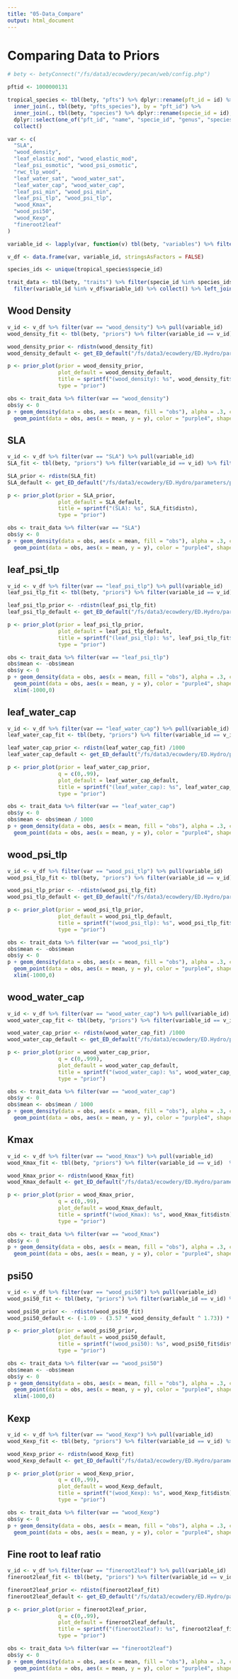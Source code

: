 ```yaml
---
title: "05-Data_Compare"
output: html_document
---
```


# Comparing Data to Priors {-}


```r

# bety <- betyConnect("/fs/data3/ecowdery/pecan/web/config.php")

pftid <- 1000000131

tropical_species <- tbl(bety, "pfts") %>% dplyr::rename(pft_id = id) %>% filter(pft_id == pftid) %>%
  inner_join(., tbl(bety, "pfts_species"), by = "pft_id") %>% 
  inner_join(., tbl(bety, "species") %>% dplyr::rename(specie_id = id), by = "specie_id") %>% 
  dplyr::select(one_of("pft_id", "name", "specie_id", "genus", "species", "scientificname")) %>% 
  collect()

var <- c(
  "SLA", 
  "wood_density",
  "leaf_elastic_mod", "wood_elastic_mod",
  "leaf_psi_osmotic", "wood_psi_osmotic",
  "rwc_tlp_wood", 
  "leaf_water_sat", "wood_water_sat",
  "leaf_water_cap", "wood_water_cap",
  "leaf_psi_min", "wood_psi_min",
  "leaf_psi_tlp", "wood_psi_tlp",
  "wood_Kmax",
  "wood_psi50",
  "wood_Kexp", 
  "fineroot2leaf"
)

variable_id <- lapply(var, function(v) tbl(bety, "variables") %>% filter(name == v) %>% pull(id)) %>% unlist()

v_df <- data.frame(var, variable_id, stringsAsFactors = FALSE)

species_ids <- unique(tropical_species$specie_id)

trait_data <- tbl(bety, "traits") %>% filter(specie_id %in% species_ids) %>% 
  filter(variable_id %in% v_df$variable_id) %>% collect() %>% left_join(v_df)

```

## Wood Density {-}
```r
v_id <- v_df %>% filter(var == "wood_density") %>% pull(variable_id)
wood_density_fit <- tbl(bety, "priors") %>% filter(variable_id == v_id) %>% filter(id == 1000000422) %>% collect()

wood_density_prior <- rdistn(wood_density_fit) 
wood_density_default <- get_ED_default("/fs/data3/ecowdery/ED.Hydro/parameters/pft3_defaults_history.xml", "rho")

p <- prior_plot(prior = wood_density_prior, 
                plot_default = wood_density_default,
                title = sprintf("(wood_density): %s", wood_density_fit$distn),
                type = "prior")

obs <- trait_data %>% filter(var == "wood_density")
obs$y <- 0
p + geom_density(data = obs, aes(x = mean, fill = "obs"), alpha = .3, color = NA) + 
  geom_point(data = obs, aes(x = mean, y = y), color = "purple4", shape = "|", size = 5)

```





## SLA  {-}
```r
v_id <- v_df %>% filter(var == "SLA") %>% pull(variable_id)
SLA_fit <- tbl(bety, "priors") %>% filter(variable_id == v_id) %>% filter(id == 142) %>% collect()

SLA_prior <- rdistn(SLA_fit) 
SLA_default <- get_ED_default("/fs/data3/ecowdery/ED.Hydro/parameters/pft3_defaults_history.xml", "SLA")

p <- prior_plot(prior = SLA_prior, 
                plot_default = SLA_default,
                title = sprintf("(SLA): %s", SLA_fit$distn),
                type = "prior")

obs <- trait_data %>% filter(var == "SLA")
obs$y <- 0
p + geom_density(data = obs, aes(x = mean, fill = "obs"), alpha = .3, color = NA) + 
  geom_point(data = obs, aes(x = mean, y = y), color = "purple4", shape = "|", size = 5)
```


## leaf_psi_tlp {-}

```r
v_id <- v_df %>% filter(var == "leaf_psi_tlp") %>% pull(variable_id)
leaf_psi_tlp_fit <- tbl(bety, "priors") %>% filter(variable_id == v_id) %>% collect()

leaf_psi_tlp_prior <- -rdistn(leaf_psi_tlp_fit) 
leaf_psi_tlp_default <- get_ED_default("/fs/data3/ecowdery/ED.Hydro/parameters/pft3_defaults_history.xml", "leaf_psi_tlp")

p <- prior_plot(prior = leaf_psi_tlp_prior, 
                plot_default = leaf_psi_tlp_default,
                title = sprintf("(leaf_psi_tlp): %s", leaf_psi_tlp_fit$distn),
                type = "prior") 

obs <- trait_data %>% filter(var == "leaf_psi_tlp")
obs$mean <- -obs$mean
obs$y <- 0
p + geom_density(data = obs, aes(x = mean, fill = "obs"), alpha = .3, color = NA) + 
  geom_point(data = obs, aes(x = mean, y = y), color = "purple4", shape = "|", size = 5) +
  xlim(-1000,0)
```


## leaf_water_cap {-}

```r
v_id <- v_df %>% filter(var == "leaf_water_cap") %>% pull(variable_id)
leaf_water_cap_fit <- tbl(bety, "priors") %>% filter(variable_id == v_id) %>% collect()

leaf_water_cap_prior <- rdistn(leaf_water_cap_fit) /1000
leaf_water_cap_default <- get_ED_default("/fs/data3/ecowdery/ED.Hydro/parameters/pft3_defaults_history.xml", "leaf_water_cap")

p <- prior_plot(prior = leaf_water_cap_prior, 
                q = c(0,.99),
                plot_default = leaf_water_cap_default,
                title = sprintf("(leaf_water_cap): %s", leaf_water_cap_fit$distn),
                type = "prior")

obs <- trait_data %>% filter(var == "leaf_water_cap")
obs$y <- 0
obs$mean <- obs$mean / 1000
p + geom_density(data = obs, aes(x = mean, fill = "obs"), alpha = .3, color = NA) + 
  geom_point(data = obs, aes(x = mean, y = y), color = "purple4", shape = "|", size = 5)
```


## wood_psi_tlp {-}

```r
v_id <- v_df %>% filter(var == "wood_psi_tlp") %>% pull(variable_id)
wood_psi_tlp_fit <- tbl(bety, "priors") %>% filter(variable_id == v_id) %>% filter(distn == "lnorm") %>% collect()

wood_psi_tlp_prior <- -rdistn(wood_psi_tlp_fit) 
wood_psi_tlp_default <- get_ED_default("/fs/data3/ecowdery/ED.Hydro/parameters/pft3_defaults_history.xml", "wood_psi_tlp")

p <- prior_plot(prior = wood_psi_tlp_prior, 
                plot_default = wood_psi_tlp_default,
                title = sprintf("(wood_psi_tlp): %s", wood_psi_tlp_fit$distn),
                type = "prior") 

obs <- trait_data %>% filter(var == "wood_psi_tlp")
obs$mean <- -obs$mean
obs$y <- 0
p + geom_density(data = obs, aes(x = mean, fill = "obs"), alpha = .3, color = NA) + 
  geom_point(data = obs, aes(x = mean, y = y), color = "purple4", shape = "|", size = 5) +
  xlim(-1000,0)
```

## wood_water_cap {-}

```r
v_id <- v_df %>% filter(var == "wood_water_cap") %>% pull(variable_id)
wood_water_cap_fit <- tbl(bety, "priors") %>% filter(variable_id == v_id) %>% collect()

wood_water_cap_prior <- rdistn(wood_water_cap_fit) /1000
wood_water_cap_default <- get_ED_default("/fs/data3/ecowdery/ED.Hydro/parameters/pft3_defaults_history.xml", "wood_water_cap")

p <- prior_plot(prior = wood_water_cap_prior, 
                q = c(0,.999),
                plot_default = wood_water_cap_default,
                title = sprintf("(wood_water_cap): %s", wood_water_cap_fit$distn),
                type = "prior")

obs <- trait_data %>% filter(var == "wood_water_cap")
obs$y <- 0
obs$mean <- obs$mean / 1000
p + geom_density(data = obs, aes(x = mean, fill = "obs"), alpha = .3, color = NA) + 
  geom_point(data = obs, aes(x = mean, y = y), color = "purple4", shape = "|", size = 5)
```


## Kmax {-}

```r
v_id <- v_df %>% filter(var == "wood_Kmax") %>% pull(variable_id)
wood_Kmax_fit <- tbl(bety, "priors") %>% filter(variable_id == v_id)  %>% collect()

wood_Kmax_prior <- rdistn(wood_Kmax_fit) 
wood_Kmax_default <- get_ED_default("/fs/data3/ecowdery/ED.Hydro/parameters/pft3_defaults_history.xml", "wood_Kmax")

p <- prior_plot(prior = wood_Kmax_prior, 
                q = c(0,.99),
                plot_default = wood_Kmax_default,
                title = sprintf("(wood_Kmax): %s", wood_Kmax_fit$distn),
                type = "prior")

obs <- trait_data %>% filter(var == "wood_Kmax")
obs$y <- 0
p + geom_density(data = obs, aes(x = mean, fill = "obs"), alpha = .3, color = NA) + 
  geom_point(data = obs, aes(x = mean, y = y), color = "purple4", shape = "|", size = 5)
```


## psi50 {-}

```r
v_id <- v_df %>% filter(var == "wood_psi50") %>% pull(variable_id)
wood_psi50_fit <- tbl(bety, "priors") %>% filter(variable_id == v_id) %>% collect()

wood_psi50_prior <- -rdistn(wood_psi50_fit) 
wood_psi50_default <- (-1.09 - (3.57 * wood_density_default ^ 1.73)) * MPa2m

p <- prior_plot(prior = wood_psi50_prior, 
                plot_default = wood_psi50_default,
                title = sprintf("(wood_psi50): %s", wood_psi50_fit$distn),
                type = "prior") 

obs <- trait_data %>% filter(var == "wood_psi50")
obs$mean <- -obs$mean
obs$y <- 0
p + geom_density(data = obs, aes(x = mean, fill = "obs"), alpha = .3, color = NA) + 
  geom_point(data = obs, aes(x = mean, y = y), color = "purple4", shape = "|", size = 5) +
  xlim(-1000,0)

```

## Kexp {-}

```r
v_id <- v_df %>% filter(var == "wood_Kexp") %>% pull(variable_id)
wood_Kexp_fit <- tbl(bety, "priors") %>% filter(variable_id == v_id) %>% filter(id == 1000000425)  %>% collect()

wood_Kexp_prior <- rdistn(wood_Kexp_fit) 
wood_Kexp_default <- get_ED_default("/fs/data3/ecowdery/ED.Hydro/parameters/pft3_defaults_history.xml", "wood_Kexp")

p <- prior_plot(prior = wood_Kexp_prior, 
                q = c(0,.99),
                plot_default = wood_Kexp_default,
                title = sprintf("(wood_Kexp): %s", wood_Kexp_fit$distn),
                type = "prior")

obs <- trait_data %>% filter(var == "wood_Kexp")
obs$y <- 0
p + geom_density(data = obs, aes(x = mean, fill = "obs"), alpha = .3, color = NA) + 
  geom_point(data = obs, aes(x = mean, y = y), color = "purple4", shape = "|", size = 5)

```


## Fine root to leaf ratio {-}

```r
v_id <- v_df %>% filter(var == "fineroot2leaf") %>% pull(variable_id)
fineroot2leaf_fit <- tbl(bety, "priors") %>% filter(variable_id == v_id) %>% filter(id == 75) %>% collect()

fineroot2leaf_prior <- rdistn(fineroot2leaf_fit) 
fineroot2leaf_default <- get_ED_default("/fs/data3/ecowdery/ED.Hydro/parameters/pft3_defaults_history.xml", "q")

p <- prior_plot(prior = fineroot2leaf_prior, 
                q = c(0,.99),
                plot_default = fineroot2leaf_default,
                title = sprintf("(fineroot2leaf): %s", fineroot2leaf_fit$distn),
                type = "prior")

obs <- trait_data %>% filter(var == "fineroot2leaf")
obs$y <- 0
p + geom_density(data = obs, aes(x = mean, fill = "obs"), alpha = .3, color = NA) + 
  geom_point(data = obs, aes(x = mean, y = y), color = "purple4", shape = "|", size = 5)
```
